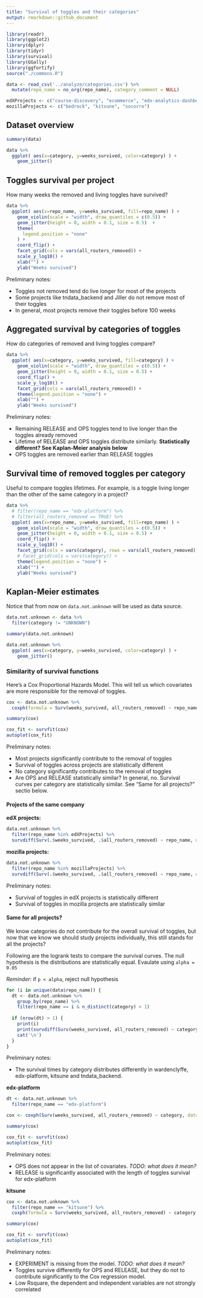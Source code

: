 ```yaml
---
title: "Survival of toggles and their categories"
output: rmarkdown::github_document
---
```


```r
library(readr)
library(ggplot2)
library(dplyr)
library(tidyr)
library(survival)
library(GGally)
library(ggfortify)
source("./commons.R")
```

```r
data <- read_csv('../analyze/categories.csv') %>%
  mutate(repo_name = no_org(repo_name), category_comment = NULL)

edXProjects <- c("course-discovery", "ecommerce", "edx-analytics-dashboard", "edx-platform")
mozillaProjects <- c("bedrock", "kitsune", "socorro")
```

## Dataset overview
```r
summary(data)

data %>%
  ggplot( aes(x=category, y=weeks_survived, color=category) ) +
    geom_jitter()
```


## Toggles survival per project

How many weeks the removed and living toggles have survived?

```r
data %>%
  ggplot( aes(x=repo_name, y=weeks_survived, fill=repo_name) ) +
    geom_violin(scale = "width", draw_quantiles = c(0.5)) +
    geom_jitter(height = 0, width = 0.1, size = 0.5)  +
    theme(
      legend.position = "none"
    ) +
    coord_flip() +
    facet_grid(cols = vars(all_routers_removed)) +
    scale_y_log10() +
    xlab("") +
    ylab("Weeks survived")
```

Preliminary notes:

* Toggles not removed tend do live longer for most of the projects
* Some projects like tndata_backend and Jiller do not remove most of their toggles
* In general, most projects remove their toggles before 100 weeks


## Aggregated survival by categories of toggles

How do categories of removed and living toggles compare?

```r
data %>%
  ggplot( aes(x=category, y=weeks_survived, fill=category) ) +
    geom_violin(scale = "width", draw_quantiles = c(0.5)) +
    geom_jitter(height = 0, width = 0.1, size = 0.5) +
    coord_flip() +
    scale_y_log10() +
    facet_grid(cols = vars(all_routers_removed)) +
    theme(legend.position = "none") +
    xlab("") +
    ylab("Weeks survived")
```

Preliminary notes:

* Remaining RELEASE and OPS toggles tend to live longer than the toggles already removed
* Lifetime of RELEASE and OPS toggles distribute similarly. **Statistically different? See Kaplan-Meier analysis below**
* OPS toggles are removed earlier than RELEASE toggles


## Survival time of removed toggles per category

Useful to compare toggles lifetimes. For example, is a toggle living longer than the other of the same category in a project?

```r
data %>%
  # filter(repo_name == "edx-platform") %>%
  # filter(all_routers_removed == TRUE) %>%
  ggplot( aes(x=repo_name, y=weeks_survived, fill=repo_name) ) +
    geom_violin(scale = "width", draw_quantiles = c(0.5)) +
    geom_jitter(height = 0, width = 0.1, size = 0.5) +
    coord_flip() +
    scale_y_log10() +
    facet_grid(cols = vars(category), rows = vars(all_routers_removed)) +
    # facet_grid(cols = vars(category)) +
    theme(legend.position = "none") +
    xlab("") +
    ylab("Weeks survived")
```


## Kaplan-Meier estimates

Notice that from now on `data.not.unknown` will be used as data source.

```r
data.not.unknown <- data %>%
  filter(category != "UNKNOWN")

summary(data.not.unknown)

data.not.unknown %>%
  ggplot( aes(x=category, y=weeks_survived, color=category) ) +
    geom_jitter()
```


### Similarity of survival functions

Here's a Cox Proportional Hazards Model. This will tell us which covariates are more responsible for the removal of toggles.

```r
cox <- data.not.unknown %>%
  coxph(formula = Surv(weeks_survived, all_routers_removed) ~ repo_name + category, data = .)

summary(cox)

cox_fit <- survfit(cox)
autoplot(cox_fit)
```

Preliminary notes:

* Most projects significantly contribute to the removal of toggles
* Survival of toggles across projects are statistically different
* No category significantly contributes to the removal of toggles
* Are OPS and RELEASE statistically similar? In general, no. Survival curves per category are statistically similar. See "Same for all projects?" sectio below.

#### Projects of the same company

**edX projects:**
```r
data.not.unknown %>%
  filter(repo_name %in% edXProjects) %>%
  survdiff(Surv(.$weeks_survived, .$all_routers_removed) ~ repo_name, data = .)
```

**mozilla projects:**
```r
data.not.unknown %>%
  filter(repo_name %in% mozillaProjects) %>%
  survdiff(Surv(.$weeks_survived, .$all_routers_removed) ~ repo_name, data = .)
```

Preliminary notes:

* Survival of toggles in edX projects is statistically different
* Survival of toggles in mozilla projects are statistically similar



#### Same for all projects?

We know categories do not contribute for the overall survival of toggles, but now that we know we should study projects individually, this still stands for all the projects?

Following are the logrank tests to compare the survival curves. The null hypothesis is the distributions are statistically equal. Evaulate using `alpha = 0.05`

*Reminder:* if `p < alpha`, reject null hypothesis


```r
for (i in unique(data$repo_name)) {
  dt <- data.not.unknown %>%
    group_by(repo_name) %>%
    filter(repo_name == i & n_distinct(category) > 1)
  
  if (nrow(dt) > 1) {
    print(i)
    print(survdiff(Surv(weeks_survived, all_routers_removed) ~ category, data = dt))
    cat('\n')
  }
}
```

Preliminary notes:

* The survival times by category distributes differently in wardenclyffe, edx-platform, kitsune and tndata_backend.

**edx-platform**

```r
dt <- data.not.unknown %>%
  filter(repo_name == "edx-platform")

cox <- coxph(Surv(weeks_survived, all_routers_removed) ~ category, data = dt)

summary(cox)

cox_fit <- survfit(cox)
autoplot(cox_fit)
```

Preliminary notes:

* OPS does not appear in the list of covariates. *TODO: what does it mean?*
* RELEASE is significantly associated with the length of toggles survival for edx-platform


**kitsune**

```r
cox <- data.not.unknown %>%
  filter(repo_name == "kitsune") %>%
  coxph(formula = Surv(weeks_survived, all_routers_removed) ~ category, data = .)

summary(cox)

cox_fit <- survfit(cox)
autoplot(cox_fit)
```

Preliminary notes:

* EXPERIMENT is missing from the model. *TODO: what does it mean?*
* Toggles survive differently for OPS and RELEASE, but they do not to contribute significantly to the Cox regression model.
* Low Rsquare, the dependent and independent variables are not strongly correlated
